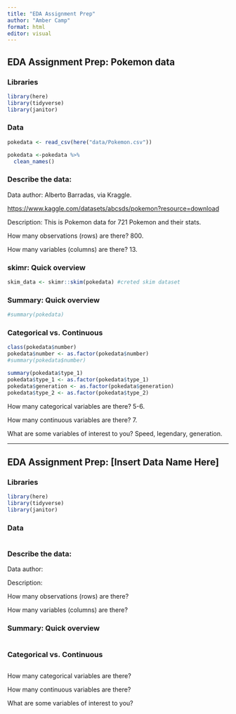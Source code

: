 ```yaml
---
title: "EDA Assignment Prep"
author: "Amber Camp"
format: html
editor: visual
---
```


## EDA Assignment Prep: Pokemon data

### Libraries

```r
library(here)
library(tidyverse)
library(janitor)
```

### Data

```r
pokedata <- read_csv(here("data/Pokemon.csv"))

pokedata <-pokedata %>% 
  clean_names()

```

### Describe the data:

Data author: Alberto Barradas, via Kraggle.

<https://www.kaggle.com/datasets/abcsds/pokemon?resource=download>

Description: This is Pokemon data for 721 Pokemon and their stats.

How many observations (rows) are there? 800.

How many variables (columns) are there? 13.

### skimr: Quick overview

```r
skim_data <- skimr::skim(pokedata) #creted skim dataset
```

### Summary: Quick overview

```r
#summary(pokedata)

```

### Categorical vs. Continuous

```r
class(pokedata$number) 
pokedata$number <- as.factor(pokedata$number)
#summary(pokedata$number)

summary(pokedata$type_1) 
pokedata$type_1 <- as.factor(pokedata$type_1)
pokedata$generation <- as.factor(pokedata$generation) 
pokedata$type_2 <- as.factor(pokedata$type_2) 
```

How many categorical variables are there? 5-6.

How many continuous variables are there? 7.

What are some variables of interest to you? Speed, legendary, generation.

------------------------------------------------------------------------

## EDA Assignment Prep: \[Insert Data Name Here\]

### Libraries

```r
library(here)
library(tidyverse)
library(janitor)
```

### Data

```r

```

### Describe the data:

Data author:

Description:

How many observations (rows) are there?

How many variables (columns) are there?

### Summary: Quick overview

```r

```

### Categorical vs. Continuous

```r

```

How many categorical variables are there?

How many continuous variables are there?

What are some variables of interest to you?
